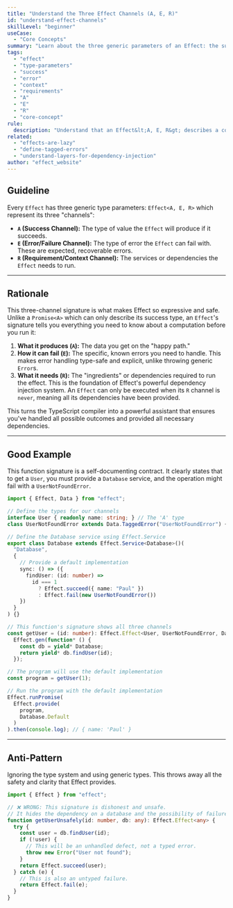 ```yaml
---
title: "Understand the Three Effect Channels (A, E, R)"
id: "understand-effect-channels"
skillLevel: "beginner"
useCase:
  - "Core Concepts"
summary: "Learn about the three generic parameters of an Effect: the success value (A), the failure error (E), and the context requirements (R)."
tags:
  - "effect"
  - "type-parameters"
  - "success"
  - "error"
  - "context"
  - "requirements"
  - "A"
  - "E"
  - "R"
  - "core-concept"
rule:
  description: "Understand that an Effect&lt;A, E, R&gt; describes a computation with a success type (A), an error type (E), and a requirements type (R)."
related:
  - "effects-are-lazy"
  - "define-tagged-errors"
  - "understand-layers-for-dependency-injection"
author: "effect_website"
---
```


## Guideline

Every `Effect` has three generic type parameters: ``Effect<A, E, R>`` which represent its three "channels":
-   **`A` (Success Channel):** The type of value the `Effect` will produce if it succeeds.
-   **`E` (Error/Failure Channel):** The type of error the `Effect` can fail with. These are expected, recoverable errors.
-   **`R` (Requirement/Context Channel):** The services or dependencies the `Effect` needs to run.

---

## Rationale

This three-channel signature is what makes Effect so expressive and safe. Unlike a ``Promise<A>`` which can only describe its success type, an ``Effect``'s signature tells you everything you need to know about a computation before you run it:
1.  **What it produces (`A`):** The data you get on the "happy path."
2.  **How it can fail (`E`):** The specific, known errors you need to handle. This makes error handling type-safe and explicit, unlike throwing generic `Error`s.
3.  **What it needs (`R`):** The "ingredients" or dependencies required to run the effect. This is the foundation of Effect's powerful dependency injection system. An `Effect` can only be executed when its `R` channel is `never`, meaning all its dependencies have been provided.

This turns the TypeScript compiler into a powerful assistant that ensures you've handled all possible outcomes and provided all necessary dependencies.

---

## Good Example

This function signature is a self-documenting contract. It clearly states that to get a `User`, you must provide a `Database` service, and the operation might fail with a `UserNotFoundError`.

```typescript
import { Effect, Data } from "effect";

// Define the types for our channels
interface User { readonly name: string; } // The 'A' type
class UserNotFoundError extends Data.TaggedError("UserNotFoundError") {} // The 'E' type

// Define the Database service using Effect.Service
export class Database extends Effect.Service<Database>()(
  "Database",
  {
    // Provide a default implementation
    sync: () => ({
      findUser: (id: number) =>
        id === 1
          ? Effect.succeed({ name: "Paul" })
          : Effect.fail(new UserNotFoundError())
    })
  }
) {}

// This function's signature shows all three channels
const getUser = (id: number): Effect.Effect<User, UserNotFoundError, Database> =>
  Effect.gen(function* () {
    const db = yield* Database;
    return yield* db.findUser(id);
  });

// The program will use the default implementation
const program = getUser(1);

// Run the program with the default implementation
Effect.runPromise(
  Effect.provide(
    program,
    Database.Default
  )
).then(console.log); // { name: 'Paul' }
```

---

## Anti-Pattern

Ignoring the type system and using generic types. This throws away all the safety and clarity that Effect provides.

```typescript
import { Effect } from "effect";

// ❌ WRONG: This signature is dishonest and unsafe.
// It hides the dependency on a database and the possibility of failure.
function getUserUnsafely(id: number, db: any): Effect.Effect<any> {
  try {
    const user = db.findUser(id);
    if (!user) {
      // This will be an unhandled defect, not a typed error.
      throw new Error("User not found");
    }
    return Effect.succeed(user);
  } catch (e) {
    // This is also an untyped failure.
    return Effect.fail(e);
  }
}
```